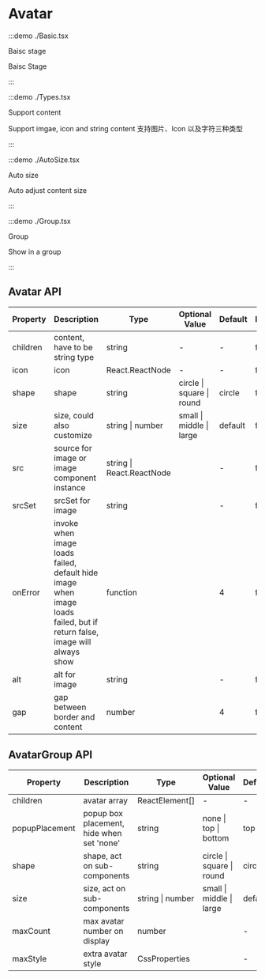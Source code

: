 # Avatar

:::demo ./Basic.tsx

Baisc stage

Baisc Stage

:::

:::demo ./Types.tsx

Support content

Support imgae, icon and string content 支持图片、Icon 以及字符三种类型

:::

:::demo ./AutoSize.tsx

Auto size

Auto adjust content size

:::

:::demo ./Group.tsx

Group

Show in a group

:::

## Avatar API

| Property | Description | Type | Optional Value | Default | Require |
| --- | --- | --- | --- | --- | --- |
| children | content, have to be string type | string | - | - | false |
| icon | icon | React.ReactNode | - | - | false |
| shape | shape | string | circle &#x007c; square &#x007c; round | circle | false |
| size | size, could also customize | string &#x007c; number | small &#x007c; middle &#x007c; large | default | false |
| src | source for image or image component instance | string &#x007c; React.ReactNode |  | - | false |
| srcSet | srcSet for image | string |  | - | false |
| onError | invoke when image loads failed, default hide image when image loads failed, but if return false, image will always show | function |  | 4 | false |
| alt | alt for image | string |  | - | false |
| gap | gap between border and content | number |  | 4 | false |

## AvatarGroup API

| Property | Description | Type | Optional Value | Default | Require |
| --- | --- | --- | --- | --- | --- |
| children | avatar array | ReactElement[] | - | - | true |
| popupPlacement | popup box placement, hide when set 'none' | string | none &#x007c; top &#x007c; bottom | top | false |
| shape | shape, act on sub-components | string | circle &#x007c; square &#x007c; round | circle | false |
| size | size, act on sub-components | string &#x007c; number | small &#x007c; middle &#x007c; large | default | false |
| maxCount | max avatar number on display | number |  | - | false |
| maxStyle | extra avatar style | CssProperties |  | - | false |
